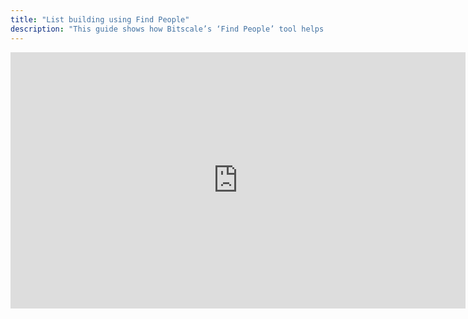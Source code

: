 ```yaml
---
title: "List building using Find People"
description: "This guide shows how Bitscale’s ‘Find People’ tool helps you uncover critical contact details quickly and effectively, turning your prospecting into a seamless process."
---
```


<iframe width="728" height="410" src="https://www.youtube-nocookie.com/embed/CJHOtCHhOCw?si=j81s5AIMfQ7Evx7h" title="YouTube video player" frameborder="0" allow="accelerometer; autoplay; clipboard-write; encrypted-media; gyroscope; picture-in-picture; web-share" referrerpolicy="strict-origin-when-cross-origin" allowfullscreen />

## **Use Case**

The **“Find People” tool** is your go-to solution for finding key contacts across industries, roles, or companies. It’s built to simplify the time-consuming process of identifying decision-makers or stakeholders by delivering accurate and targeted results.

Here’s why it’s invaluable:

* **Locate Decision-Makers:** Target the right people in specific industries or roles.

* **Streamline Research:** Avoid manual data scraping and let the tool find precise information.

* **Build Targeted Lists:** Lay the foundation for impactful outreach campaigns by creating high-quality lead lists in minutes.

With this tool, you’re no longer wasting hours hunting for information—it’s all at your fingertips.

***

[​](https://docs.bitscale.ai/playbook/find-people#tools-used)
**Tools Used**
--------------

The “Find People” tool leverages a vast database of professional information. By defining your search parameters, you can:

1. Look for leads based on **job titles** (e.g., “Marketing Manager” or “CTO”).

2. Target specific **industries** or **companies**.

3. Quickly receive accurate and actionable contact details.

Its intuitive interface ensures that you can focus on strategy, not data collection.

***

[​](https://docs.bitscale.ai/playbook/find-people#how-it-works)
**How It Works**
----------------

Here’s a breakdown of the simple yet powerful process:

1. **Input Your Search Criteria:** Define the parameters for your search. For example:

   * A specific role (e.g., “Sales Manager”)

   * A target company (e.g., “Tech startups in Europe”)

   * Industry-focused searches (e.g., “Healthcare SaaS companies”)

2. **Find People in Action:** Once you’ve set your criteria, the tool gets to work by scanning its comprehensive database. This means no more manual digging through directories or websites.

3. **Get a Curated List of Leads:** In moments, you’ll have a list of potential leads complete with names, roles, and additional key details to help you understand their position within the company.

The process is designed to be fast, efficient, and highly customizable to your needs.

***

[​](https://docs.bitscale.ai/playbook/find-people#why-it-works)
**Why It Works**
----------------

By automating the discovery process, the “Find People” tool enables you to:

* Focus on **engaging prospects**, not searching for them.

* Build **hyper-targeted campaigns** based on accurate data.

* Save time while still generating high-quality leads.

***

[​](https://docs.bitscale.ai/playbook/find-people#whats-next)
**What’s Next?**
----------------

Once you’ve built your list of leads, you’re ready for the next step in your workflow. Check out the playbook on:

👉 **\[Grid Link]** **“Integrating Instantly Using an API Key”** This will guide you through setting up your system to export and prepare your leads for outreach.

***

[​](https://docs.bitscale.ai/playbook/find-people#pro-tip)
**Pro Tip**
-----------

Experiment with your search criteria for optimal results:

* Narrow your focus with specific filters (e.g., company size or geography).

* Broaden your search to identify new industries or roles you hadn’t considered before. Small adjustments to your inputs can lead to discovering untapped opportunities.